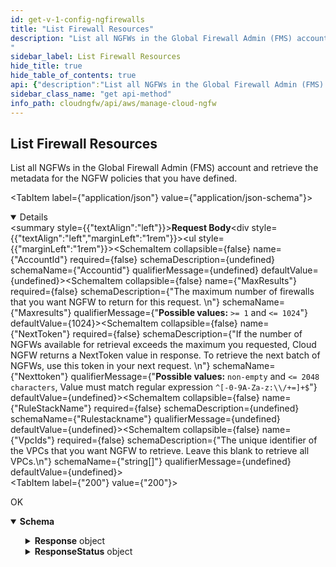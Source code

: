 ```yaml
---
id: get-v-1-config-ngfirewalls
title: "List Firewall Resources"
description: "List all NGFWs in the Global Firewall Admin (FMS) account and retrieve the metadata for the NGFW policies that you have defined.
"
sidebar_label: List Firewall Resources
hide_title: true
hide_table_of_contents: true
api: {"description":"List all NGFWs in the Global Firewall Admin (FMS) account and retrieve the metadata for the NGFW policies that you have defined.\n","operationId":"get-v1-config-ngfirewalls","parameters":[],"requestBody":{"content":{"application/json":{"schema":{"additionalProperties":false,"properties":{"AccountId":{"title":"Accountid","type":"string"},"MaxResults":{"default":1024,"description":"The maximum number of firewalls that you want NGFW to return for this request. \n","maximum":1024,"minimum":1,"title":"Maxresults","type":"integer"},"NextToken":{"description":"If the number of NGFWs available for retrieval exceeds the maximum you requested, Cloud NGFW returns a NextToken value in response. To retrieve the next batch of NGFWs, use this token in your next request.                            \n","maxLength":2048,"minLength":1,"pattern":"^[-0-9A-Za-z:\\/+=]+$","title":"Nexttoken","type":"string"},"RuleStackName":{"title":"Rulestackname","type":"string"},"VpcIds":{"description":"The unique identifier of the VPCs that you want NGFW to retrieve. Leave this blank to retrieve all VPCs.\n","items":{"type":"string"},"title":"Vpcids","type":"array"}},"title":"ListFWResourceRequest","type":"object"}}}},"responses":{"200":{"content":{"application/json":{"schema":{"properties":{"Response":{"description":"The API call response.\n","properties":{"Firewalls":{"description":"The list of NGFWs.\n","items":{"properties":{"AccountId":{"description":"The unique ID of the account.\n","title":"Accountid","type":"string"},"FirewallName":{"description":"Name of the NGFW, unique in a region for each customer. \n","title":"Firewallname","type":"string"}},"required":["FirewallName"],"title":"FirewallInfo","type":"object"},"title":"Firewalls","type":"array"},"NextToken":{"description":"If the number of NGFWs available for retrieval exceeds the maximum you requested, Cloud NGFW returns a NextToken value in response. To retrieve the next batch of NGFWs, use this token in your next request.                            \n","title":"Nexttoken","type":"string"}},"title":"ResponseData","type":"object"},"ResponseStatus":{"description":"The API call response status.\n","additionalProperties":false,"properties":{"ErrorCode":{"default":0,"description":"Default value of a successful response is 0. Any other number indicates an error code.  \n\n400—HTTP bad request\n* InvalidRequestException—Operation failed due to invalid request. For example, unsupported parameter name or value in the request.\n* ResourceNotFoundException—Unable to locate a resource using the parameters you provided.\n* ThrottlingException—Operation failed due to throttling limitations.  \n\n500—Bad request \n* InternalServerError—Your request is valid but Cloud NGFW could not perform the operation due to a system issue.\n","title":"Errorcode","type":"integer"},"Reason":{"description":"The error description.\n","title":"Reason","type":"string"}},"title":"Result","type":"object"}},"title":"ListFWResourceResponse","type":"object"}}},"description":"OK"}},"tags":["ManageNGFW"],"method":"get","path":"/v1/config/ngfirewalls","servers":[{"url":"https://api.us-east-1.aws.cloudngfw.paloaltonetworks.com"}],"jsonRequestBodyExample":{"AccountId":"string","MaxResults":1024,"NextToken":"string","RuleStackName":"string","VpcIds":["string"]},"info":{"contact":{},"description":"Add and modify the user IAM rules and permission policies required to expand or reduce their access and permissions. You can also delete a user. And individual users can view their roles and change their name or password as necessary.                                 \n","title":"Manage Cloud NGFW","version":"1.0.0"},"postman":{"name":"List Firewall Resources","description":{"content":"List all NGFWs in the Global Firewall Admin (FMS) account and retrieve the metadata for the NGFW policies that you have defined.\n","type":"text/plain"},"url":{"path":["v1","config","ngfirewalls"],"host":["{{baseUrl}}"],"query":[],"variable":[]},"header":[{"key":"Content-Type","value":"application/json"},{"key":"Accept","value":"application/json"}],"method":"GET","body":{"mode":"raw","raw":"\"\"","options":{"raw":{"language":"json"}}}}}
sidebar_class_name: "get api-method"
info_path: cloudngfw/api/aws/manage-cloud-ngfw
---
```



## List Firewall Resources



List all NGFWs in the Global Firewall Admin (FMS) account and retrieve the metadata for the NGFW policies that you have defined.


<MimeTabs><TabItem label={"application/json"} value={"application/json-schema"}><details style={{}} data-collapsed={false} open={true}><summary style={{"textAlign":"left"}}><strong>Request Body</strong></summary><div style={{"textAlign":"left","marginLeft":"1rem"}}></div><ul style={{"marginLeft":"1rem"}}><SchemaItem collapsible={false} name={"AccountId"} required={false} schemaDescription={undefined} schemaName={"Accountid"} qualifierMessage={undefined} defaultValue={undefined}></SchemaItem><SchemaItem collapsible={false} name={"MaxResults"} required={false} schemaDescription={"The maximum number of firewalls that you want NGFW to return for this request. \n"} schemaName={"Maxresults"} qualifierMessage={"**Possible values:** `>= 1` and `<= 1024`"} defaultValue={1024}></SchemaItem><SchemaItem collapsible={false} name={"NextToken"} required={false} schemaDescription={"If the number of NGFWs available for retrieval exceeds the maximum you requested, Cloud NGFW returns a NextToken value in response. To retrieve the next batch of NGFWs, use this token in your next request.                            \n"} schemaName={"Nexttoken"} qualifierMessage={"**Possible values:** `non-empty` and `<= 2048 characters`, Value must match regular expression `^[-0-9A-Za-z:\\/+=]+$`"} defaultValue={undefined}></SchemaItem><SchemaItem collapsible={false} name={"RuleStackName"} required={false} schemaDescription={undefined} schemaName={"Rulestackname"} qualifierMessage={undefined} defaultValue={undefined}></SchemaItem><SchemaItem collapsible={false} name={"VpcIds"} required={false} schemaDescription={"The unique identifier of the VPCs that you want NGFW to retrieve. Leave this blank to retrieve all VPCs.\n"} schemaName={"string[]"} qualifierMessage={undefined} defaultValue={undefined}></SchemaItem></ul></details></TabItem></MimeTabs><div><ApiTabs><TabItem label={"200"} value={"200"}><div>

OK

</div><div><MimeTabs groupId={"mime-type"}><TabItem label={"application/json"} value={"application/json"}><SchemaTabs groupId={"schema-tabs"}><TabItem label={"Schema"} value={"Schema"}><details style={{}} data-collapsed={false} open={true}><summary style={{"textAlign":"left"}}><strong>Schema</strong></summary><div style={{"textAlign":"left","marginLeft":"1rem"}}></div><ul style={{"marginLeft":"1rem"}}><SchemaItem collapsible={true} className={"schemaItem"}><details style={{}}><summary style={{}}><strong>Response</strong><span style={{"opacity":"0.6"}}> object</span></summary><div style={{"marginLeft":"1rem"}}><div style={{"marginTop":".5rem","marginBottom":".5rem"}}>

The API call response.


</div><SchemaItem collapsible={true} className={"schemaItem"}><details style={{}}><summary style={{}}><strong>Firewalls</strong><span style={{"opacity":"0.6"}}> object[]</span></summary><div style={{"marginLeft":"1rem"}}><div style={{"marginTop":".5rem","marginBottom":".5rem"}}>

The list of NGFWs.


</div><SchemaItem collapsible={false} name={"AccountId"} required={false} schemaDescription={"The unique ID of the account.\n"} schemaName={"Accountid"} qualifierMessage={undefined} defaultValue={undefined}></SchemaItem><SchemaItem collapsible={false} name={"FirewallName"} required={false} schemaDescription={"Name of the NGFW, unique in a region for each customer. \n"} schemaName={"Firewallname"} qualifierMessage={undefined} defaultValue={undefined}></SchemaItem></div></details></SchemaItem><SchemaItem collapsible={false} name={"NextToken"} required={false} schemaDescription={"If the number of NGFWs available for retrieval exceeds the maximum you requested, Cloud NGFW returns a NextToken value in response. To retrieve the next batch of NGFWs, use this token in your next request.                            \n"} schemaName={"Nexttoken"} qualifierMessage={undefined} defaultValue={undefined}></SchemaItem></div></details></SchemaItem><SchemaItem collapsible={true} className={"schemaItem"}><details style={{}}><summary style={{}}><strong>ResponseStatus</strong><span style={{"opacity":"0.6"}}> object</span></summary><div style={{"marginLeft":"1rem"}}><div style={{"marginTop":".5rem","marginBottom":".5rem"}}>

The API call response status.


</div><SchemaItem collapsible={false} name={"ErrorCode"} required={false} schemaDescription={"Default value of a successful response is 0. Any other number indicates an error code.  \n\n400—HTTP bad request\n* InvalidRequestException—Operation failed due to invalid request. For example, unsupported parameter name or value in the request.\n* ResourceNotFoundException—Unable to locate a resource using the parameters you provided.\n* ThrottlingException—Operation failed due to throttling limitations.  \n\n500—Bad request \n* InternalServerError—Your request is valid but Cloud NGFW could not perform the operation due to a system issue.\n"} schemaName={"Errorcode"} qualifierMessage={undefined} defaultValue={0}></SchemaItem><SchemaItem collapsible={false} name={"Reason"} required={false} schemaDescription={"The error description.\n"} schemaName={"Reason"} qualifierMessage={undefined} defaultValue={undefined}></SchemaItem></div></details></SchemaItem></ul></details></TabItem><TabItem label={"Example (from schema)"} value={"Example (from schema)"}><ResponseSamples responseExample={"{\n  \"Response\": {\n    \"Firewalls\": [\n      {\n        \"AccountId\": \"string\",\n        \"FirewallName\": \"string\"\n      }\n    ],\n    \"NextToken\": \"string\"\n  },\n  \"ResponseStatus\": {\n    \"ErrorCode\": 0,\n    \"Reason\": \"string\"\n  }\n}"} language={"json"}></ResponseSamples></TabItem></SchemaTabs></TabItem></MimeTabs></div></TabItem></ApiTabs></div>
      